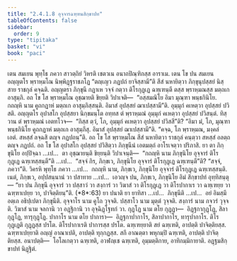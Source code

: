```yaml
---
title: "2.4.1.8 อุจฺจารฉฑฺฑนสิกฺขาปท"
tableOfContents: false
sidebar:
  order: 9
type: "tipitaka"
basket: "vi"
book: "paci"
---
```



<DynamicBreadcrumb />

<Division number="824" book="paci">

<Paragraph number="2635" book="paci">
เตน สมเยน พุทฺโธ ภควา สาวตฺถิยํ วิหรติ เชตวเน อนาถปิณฺฑิกสฺส อาราเม. เตน โข ปน สมเยน อญฺญตโร พฺราหฺมโณ นิพฺพิฏฺฐราชภโฏ “ตญฺเญว ภฏปถํ ยาจิสฺสามี”ติ สีสํ นหายิตฺวา ภิกฺขุนุปสฺสยํ นิสฺสาย ราชกุลํ คจฺฉติ. อญฺญตรา ภิกฺขุนี กฏาเห วจฺจํ กตฺวา ติโรกุฏฺเฏ ฉฑฺเฑนฺตี ตสฺส พฺราหฺมณสฺส มตฺถเก อาสุมฺภิ. อถ โข โส พฺราหฺมโณ อุชฺฌายติ ขิยฺยติ วิปาเจติ—  “อสฺสมณิโย อิมา มุณฺฑา พนฺธกินิโย. กถญฺหิ นาม คูถกฏาหํ มตฺถเก อาสุมฺภิสฺสนฺติ. อิมาสํ อุปสฺสยํ ฌาเปสฺสามี”ติ. อุมฺมุกํ คเหตฺวา อุปสฺสยํ ปวิสติ. อญฺญตโร อุปาสโก อุปสฺสยา นิกฺขมนฺโต อทฺทส ตํ พฺราหฺมณํ อุมฺมุกํ คเหตฺวา อุปสฺสยํ ปวิสนฺตํ. ทิสฺวาน ตํ พฺราหฺมณํ เอตทโวจ—  “กิสฺส ตฺวํ, โภ, อุมฺมุกํ คเหตฺวา อุปสฺสยํ ปวิสสี”ติ? “อิมา มํ, โภ, มุณฺฑา พนฺธกินิโย คูถกฏาหํ มตฺถเก อาสุมฺภึสุ. อิมาสํ อุปสฺสยํ ฌาเปสฺสามี”ติ. “คจฺฉ, โภ พฺราหฺมณ, มงฺคลํ เอตํ. สหสฺสํ ลจฺฉสิ ตญฺจ ภฏปถนฺ”ติ. อถ โข โส พฺราหฺมโณ สีสํ นหายิตฺวา ราชกุลํ คนฺตฺวา สหสฺสํ อลตฺถ ตญฺจ ภฏปถํ.
</Paragraph>

<Paragraph number="2636" book="paci">
อถ โข โส อุปาสโก อุปสฺสยํ ปวิสิตฺวา ภิกฺขุนีนํ เอตมตฺถํ อาโรเจตฺวา ปริภาสิ. ยา ตา ภิกฺขุนิโย อปฺปิจฺฉา …เป…  ตา อุชฺฌายนฺติ ขิยฺยนฺติ วิปาเจนฺติ—  “กถญฺหิ นาม ภิกฺขุนิโย อุจฺจารํ ติโรกุฏฺเฏ ฉฑฺเฑสฺสนฺตี”ติ …เป…  “สจฺจํ กิร, ภิกฺขเว, ภิกฺขุนิโย อุจฺจารํ ติโรกุฏฺเฏ ฉฑฺเฑนฺตี”ติ? “สจฺจํ, ภควา”ติ. วิครหิ พุทฺโธ ภควา …เป…  กถญฺหิ นาม, ภิกฺขเว, ภิกฺขุนิโย อุจฺจารํ ติโรกุฏฺเฏ ฉฑฺเฑสฺสนฺติ. เนตํ, ภิกฺขเว, อปฺปสนฺนานํ วา ปสาทาย …เป…  เอวญฺจ ปน, ภิกฺขเว, ภิกฺขุนิโย อิมํ สิกฺขาปทํ อุทฺทิสนฺตุ—
</Paragraph>

</Division>
<Division number="825" book="paci">

<Paragraph number="2637" book="paci">
<Emphasis>“ยา ปน ภิกฺขุนี อุจฺจารํ วา ปสฺสาวํ วา สงฺการํ วา วิฆาสํ วา ติโรกุฏฺเฏ วา ติโรปากาเร วา ฉฑฺเฑยฺย วา ฉฑฺฑาเปยฺย วา, ปาจิตฺติยนฺ”</Emphasis>ติ. (*8*:<Emphasis>63</Emphasis>)
</Paragraph>

</Division>
<Division number="826" book="paci">

<Paragraph number="2638" book="paci">
<Emphasis>ยา ปนา</Emphasis>ติ ยา ยาทิสา …เป…  <Emphasis>ภิกฺขุนี</Emphasis>ติ …เป…  อยํ อิมสฺมึ อตฺเถ อธิปฺเปตา ภิกฺขุนีติ.
</Paragraph>

<Paragraph number="2639" book="paci">
<Emphasis>อุจฺจาโร</Emphasis> นาม คูโถ วุจฺจติ. <Emphasis>ปสฺสาโว</Emphasis> นาม มุตฺตํ วุจฺจติ.
</Paragraph>

<Paragraph number="2640" book="paci">
<Emphasis>สงฺการํ</Emphasis> นาม กจวรํ วุจฺจติ.
</Paragraph>

<Paragraph number="2641" book="paci">
<Emphasis>วิฆาสํ</Emphasis> นาม จลกานิ วา อฏฺฐิกานิ วา อุจฺฉิฏฺโฐทกํ วา.
</Paragraph>

<Paragraph number="2642" book="paci">
<Emphasis>กุฏฺโฏ</Emphasis> นาม ตโย กุฏฺฏา—  อิฏฺฐกากุฏฺโฏ, สิลากุฏฺโฏ, ทารุกุฏฺโฏ.
</Paragraph>

<Paragraph number="2643" book="paci">
<Emphasis>ปากาโร</Emphasis> นาม ตโย ปาการา—  อิฏฺฐกาปากาโร, สิลาปากาโร, ทารุปากาโร.
</Paragraph>

<Paragraph number="2644" book="paci">
<Emphasis>ติโรกุฏฺเฏ</Emphasis>ติ กุฏฺฏสฺส ปรโต. <Emphasis>ติโรปากาเร</Emphasis>ติ ปาการสฺส ปรโต.
</Paragraph>

<Paragraph number="2645" book="paci">
<Emphasis>ฉฑฺเฑยฺยา</Emphasis>ติ สยํ ฉฑฺเฑติ, อาปตฺติ ปาจิตฺติยสฺส.
</Paragraph>

<Paragraph number="2646" book="paci">
<Emphasis>ฉฑฺฑาเปยฺยา</Emphasis>ติ อญฺญํ อาณาเปติ, อาปตฺติ ทุกฺกฏสฺส. สกึ อาณตฺตา พหุกมฺปิ ฉฑฺเฑติ, อาปตฺติ ปาจิตฺติยสฺส.
</Paragraph>

</Division>
<Division number="827" book="paci">

<Paragraph number="2647" book="paci">
อนาปตฺติ—  โอโลเกตฺวา ฉฑฺเฑติ, อวฬญฺเช ฉฑฺเฑติ, อุมฺมตฺติกาย, อาทิกมฺมิกายาติ.

</Paragraph>
</Division>

<Paragraph number="2648" type="center" book="paci">
อฏฺฐมสิกฺขาปทํ นิฏฺฐิตํ.
</Paragraph>